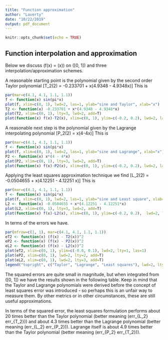 ```yaml
---
title: "Function approximation"
author: "Laverty"
date: "10/22/2019"
output: pdf_document
---
```


```r
knitr::opts_chunk$set(echo = TRUE)
```

## Function interpolation and approximation
Below we discuss \(f(x)  = \sin(\pi x)\) on \([0, 1]\) and three interpolation/approximation schemes.

A reasonable starting point is the polynomial given by the second order Taylor polynomial \[T_2(2) = -0.233701 + x\left(4.9348 - 4.9348x\right)\]  This is 
```r
par(mar=c(4.1, 4.1, 1.1, 1.1))
f <- function(x) sin(pi*x)
plot(f, xlim=c(0, 1), lwd=2, las=1, ylab="sine and Taylor", xlab="x")
T2 <- function(x) -0.233701 + x*(4.9348 - 4.9348*x)
plot(T2, xlim=c(0, 1), lty=3, lwd=2, add=T)
plot(function(x) f(x)-T2(x), xlim=c(0, 1), ylim=c(-0.2, 0.2), lwd=2, las=1, ylab="error")
```

A reasonable next step is the polynomial given by the Lagrange interpolating polynomial \[P_2(2) = x(4-4x)\]  This is 
```r
par(mar=c(4.1, 4.1, 1.1, 1.1))
f <- function(x) sin(pi*x)
plot(f, xlim=c(0, 1), lwd=2, las=1, ylab="sine and Lagrange", xlab="x")
P2 <- function(x) x*(4 - 4*x)
plot(P2, xlim=c(0, 1), lty=3, lwd=2, add=T)
plot(function(x) f(x)-P2(x), xlim=c(0, 1), ylim=c(-0.2, 0.2), lwd=2, las=1, ylab="error")
```

Applying the least squares approximation technique we find \[L_2(2) = -0.0504655 + x(4.12251 - 4.12251 x)\]  This is 
```r
par(mar=c(4.1, 4.1, 1.1, 1.1))
f <- function(x) sin(pi*x)
plot(f, xlim=c(0, 1), lwd=2, las=1, ylab="sine and Least square", xlab="x")
L2 <- function(x) -0.0504655 + x*(4.12251 - 4.12251*x)
plot(L2, xlim=c(0, 1), lty=3, lwd=2, add=T)
plot(function(x) f(x)-L2(x), xlim=c(0, 1), ylim=c(-0.2, 0.2),  lwd=2, las=1, ylab="error")

```

In terms of the errors we have.
```r
par(mfrow=c(1, 1), mar=c(4.1, 4.1, 1.1, 1.1))
eT2 <- function(x) (f(x) - T2(x))^2
eP2 <- function(x) (f(x) - P2(x))^2
eL2 <- function(x) (f(x) - L2(x))^2
plot(eT2, xlim=c(0, 1), ylim=c(-0.0, 0.1), lwd=2, lty=1, las=1)
plot(eP2, xlim=c(0, 1), lwd=2, lty=2, add=T)
plot(eL2, xlim=c(0, 1), lwd=2, lty=3, add=T)
legend("topright", c("Taylor", "Lagrange", "Least squares"), lwd=2, lty=c(1,2,3))
```

The squared errors are quite small in magnitude, but when integrated from \([0, 1]\) we have the results shown in the following table.  Keep in mind that the Taylor and Lagrange polynomials were derived before the concept of least squares error was introduced - so perhaps this is an unfair way to measure them.  By other metrics or in other circumstances, these are still useful approximations.

\begin{tabular}{llr@{.}l}
Method & Formula & \multicolumn{2}{c}{\(err_{poly}=\int_0^1 (f(x) - \text{poly.})^2\,dx\)} \\[2pt]
\hline\hline\\[-10pt]
Exact  & \(f(x) = \sin(\pi x)\) \\
Taylor poly. (\(x_0 = \frac{1}{2}\)) & \(T_2(x) = -0.233701 + x\left(4.9348 - 4.9348x\right) \) & 0&00625361\\[2pt]
Lagrange poly. (\(x_i = 0, \frac{1}{2}, 1\)) & \(P_2(x) = x(4-4x)\) & 0&00128423\\[2pt]
Least squares quadratic & \(L_2(x) = -0.0504655 + x(4.12251 - 4.12251 x)\) & 0&00029803
\end{tabular}

In terms of the squared error, the least squares formulation performs about 20 times better than the Taylor polynomial (better meaning \(err_{L_2} \approx \frac{1}{20} err_{T_2}\)) and about 4.3 times better than the Lagrange polynomial (better meaning \(err_{L_2} \approx \frac{1}{4} err_{P_2}\)).  Lagrange itself is about 4.9 times better than the Taylor polynomial (better meaning \(err_{P_2} \approx \frac{1}{5} err_{T_2}\)).